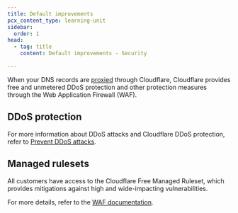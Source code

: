```yaml
---
title: Default improvements
pcx_content_type: learning-unit
sidebar:
  order: 1
head:
  - tag: title
    content: Default improvements - Security

---
```



When your DNS records are [proxied](/dns/proxy-status/) through Cloudflare, Cloudflare provides free and unmetered DDoS protection and other protection measures through the Web Application Firewall (WAF).

## DDoS protection

<Render file="ddos-definition-and-diagram" />

For more information about DDoS attacks and Cloudflare DDoS protection, refer to [Prevent DDoS attacks](/learning-paths/personal-website/concepts/).

## Managed rulesets

All customers have access to the Cloudflare Free Managed Ruleset, which provides mitigations against high and wide-impacting vulnerabilities.

For more details, refer to the [WAF documentation](/waf/managed-rules/).
